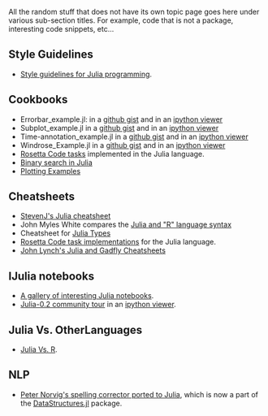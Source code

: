 All the random stuff that does not have its own topic page goes here under various sub-section titles. For example, code that is not a package, interesting code snippets, etc...

== Style Guidelines ==
* [https://github.com/johnmyleswhite/Style.jl Style guidelines for Julia programming].

== Cookbooks ==

* Errorbar_example.jl: in a [https://gist.github.com/gizmaa/7199563 github gist] and in an [http://nbviewer.ipython.org/7210792 ipython viewer]
* Subplot_example.jl in a [https://gist.github.com/gizmaa/7199540 github gist] and in an [http://nbviewer.ipython.org/7211037 ipython viewer]
* Time-annotation_example.jl in a [https://gist.github.com/gizmaa/7199519 github gist] and in an [http://nbviewer.ipython.org/7211049 ipython viewer]
* Windrose_Example.jl in a [https://gist.github.com/gizmaa/7199478 github gist] and in an [http:/nbviewer.ipython.org/7211059 ipython viewer]
* [https://github.com/karbarcca/Rosetta-Julia Rosetta Code tasks] implemented in the Julia language.
* [http://rosettacode.org/wiki/Binary_search#Julia Binary search in Julia]
* [https://gist.github.com/gizmaa/7214002 Plotting Examples]


== Cheatsheets ==

* [http://math.mit.edu/%7Estevenj/Julia-cheatsheet.pdf StevenJ's Julia cheatsheet]
* John Myles White compares the [http://www.johnmyleswhite.com/notebook/2012/04/09/comparing-julia-and-rs-vocabularies/ Julia and "R" language syntax]
* Cheatsheet for [https://github.com/tanmaykm/julia_types Julia Types]
* [https://github.com/karbarcca/Rosetta-Julia Rosetta Code task implementations] for the Julia language.
* [https://github.com/john9631/JuliaDocs John Lynch's Julia and Gadfly Cheatsheets]



== IJulia notebooks ==
* [https://github.com/ipython/ipython/wiki/A-gallery-of-interesting-IPython-Notebooks#julia-notebooks A gallery of interesting Julia notebooks].
* [https://github.com/JuliaX/IJuliaNotebooks Julia-0.2 community tour] in an [http://nbviewer.ipython.org/urls/raw.github.com/JuliaX/IJuliaNotebooks/master/julia-0.2-community-tour.ipynb ipython viewer].



== Julia Vs. OtherLanguages ==
* [https://github.com/johnmyleswhite/JuliaVsR Julia Vs. R].



== NLP ==
* [https://gist.github.com/kmsquire/7569843 Peter Norvig's spelling corrector ported to Julia], which is now a part of the [https://github.com/lindahua/DataStructures.jl DataStructures.jl] package.

